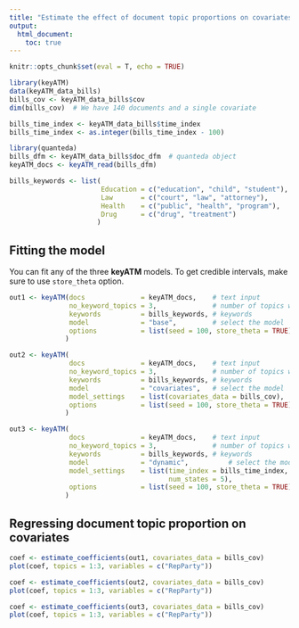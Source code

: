 ```yaml
---
title: "Estimate the effect of document topic proportions on covariates"
output: 
  html_document:
    toc: true
---
```


```r
knitr::opts_chunk$set(eval = T, echo = TRUE)
```

```r
library(keyATM)
data(keyATM_data_bills)
bills_cov <- keyATM_data_bills$cov
dim(bills_cov)  # We have 140 documents and a single covariate

bills_time_index <- keyATM_data_bills$time_index
bills_time_index <- as.integer(bills_time_index - 100)

library(quanteda)
bills_dfm <- keyATM_data_bills$doc_dfm  # quanteda object
keyATM_docs <- keyATM_read(bills_dfm)

bills_keywords <- list(
                       Education = c("education", "child", "student"),
                       Law       = c("court", "law", "attorney"),
                       Health    = c("public", "health", "program"),
                       Drug      = c("drug", "treatment")
                      )
```

## Fitting the model
You can fit any of the three **keyATM** models. To get credible intervals, make sure to use `store_theta` option.

```r
out1 <- keyATM(docs              = keyATM_docs,    # text input
               no_keyword_topics = 3,              # number of topics without keywords
               keywords          = bills_keywords, # keywords
               model             = "base",         # select the model
               options           = list(seed = 100, store_theta = TRUE)
              )

out2 <- keyATM(    
               docs              = keyATM_docs,    # text input
               no_keyword_topics = 3,              # number of topics without keywords
               keywords          = bills_keywords, # keywords
               model             = "covariates",   # select the model
               model_settings    = list(covariates_data = bills_cov),
               options           = list(seed = 100, store_theta = TRUE)
              )

out3 <- keyATM(    
               docs              = keyATM_docs,    # text input
               no_keyword_topics = 3,              # number of topics without keywords
               keywords          = bills_keywords, # keywords
               model             = "dynamic",          # select the model
               model_settings    = list(time_index = bills_time_index,
                                        num_states = 5),
               options           = list(seed = 100, store_theta = TRUE)
              )
```

## Regressing document topic proportion on covariates
```r
coef <- estimate_coefficients(out1, covariates_data = bills_cov)
plot(coef, topics = 1:3, variables = c("RepParty"))
```


```r
coef <- estimate_coefficients(out2, covariates_data = bills_cov)
plot(coef, topics = 1:3, variables = c("RepParty"))
```


```r
coef <- estimate_coefficients(out3, covariates_data = bills_cov)
plot(coef, topics = 1:3, variables = c("RepParty"))
```


